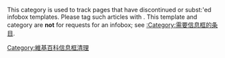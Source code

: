 {{empty category}}
This category is used to track pages that have discontinued or subst:'ed infobox templates. Please tag such articles with {{tl|newinfobox}}. This template and category are '''not''' for requests for an infobox; see [[:Category:需要信息框的条目|:Category:需要信息框的条目]].

[[Category:維基百科信息框清理|Category:維基百科信息框清理]]